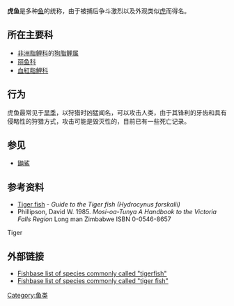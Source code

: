 '''虎鱼'''是多种[[鱼|鱼]]的统称，由于被捕后争斗激烈以及外观类似[[虎|虎]]而得名。

== 所在主要科 ==
* [[非洲脂鲤科|非洲脂鲤科]]的[[狗脂鲤属|狗脂鲤属]]
* [[丽鱼科|丽鱼科]]
* [[血紅脂鯉科|血紅脂鯉科]]

== 行为 ==
虎鱼最常见于[[旱季|旱季]]，以狩猎时凶猛闻名，可以攻击人类，由于其锋利的牙齿和具有侵略性的狩猎方式，攻击可能是毁灭性的，目前已有一些死亡记录。

== 参见 ==
* [[鼬鯊|鼬鯊]]

== 参考资料 ==
{{Reflist}}
* [http://www.safari-guide.co.uk/animals_fish_tigerfish.php Tiger fish] {{Wayback|url=http://www.safari-guide.co.uk/animals_fish_tigerfish.php |date=20120522105038 }} - ''Guide to the Tiger fish (Hydrocynus forskalii)''
* Phillipson, David W. 1985. ''Mosi-oa-Tunya A Handbook to the Victoria Falls Region'' Long man Zimbabwe ISBN 0-0546-8657
Tiger

== 外部链接 ==
* [http://www.fishbase.org/ComNames/CommonNameSearchList.cfm?commonname=tigerfish Fishbase list of species commonly called "tigerfish"] {{Wayback|url=http://www.fishbase.org/ComNames/CommonNameSearchList.cfm?commonname=tigerfish |date=20090221054259 }}
* [http://www.fishbase.org/ComNames/CommonNameSearchList.cfm?commonname=tiger%20fish Fishbase list of species commonly called "tiger fish"] {{Wayback|url=http://www.fishbase.org/ComNames/CommonNameSearchList.cfm?commonname=tiger%20fish |date=20090221054253 }}

[[Category:鱼类|Category:鱼类]]